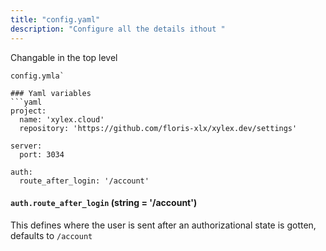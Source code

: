 ```yaml
---
title: "config.yaml"
description: "Configure all the details ithout "
---
```


Changable in the top level

````
config.ymla`

### Yaml variables
```yaml
project:
  name: 'xylex.cloud'
  repository: 'https://github.com/floris-xlx/xylex.dev/settings'

server:
  port: 3034

auth:
  route_after_login: '/account'
````

#### `auth.route_after_login` (string = '/account')

This defines where the user is sent after an authorizational state is gotten, defaults to `/account`
